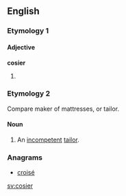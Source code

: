 ==English==

===Etymology 1===

====Adjective====
'''cosier'''

# {{en-comparative of|cosy}}

===Etymology 2===
Compare {{etyl|fro|-}} {{term|coussier|lang=fro}} maker of mattresses, or {{term|couseor|lang=fro}} tailor.

====Noun====
{{en-noun}}

# {{context|obsolete|lang=en}} An [[incompetent]] [[tailor]].
#: {{rfquotek|Shakespeare}}

{{Webster 1913}}

===Anagrams===
* [[croisé#English|croisé]]

[[sv:cosier]]